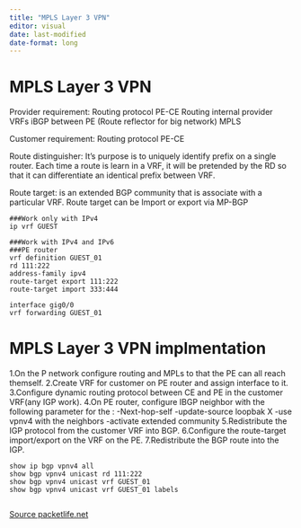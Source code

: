 ```yaml
---
title: "MPLS Layer 3 VPN"
editor: visual
date: last-modified
date-format: long
---
```


# MPLS Layer 3 VPN

Provider requirement:
Routing protocol  PE-CE
Routing internal provider
VRFs
iBGP between PE (Route reflector for big network)
MPLS

Customer requirement:
Routing protocol  PE-CE


Route distinguisher: It's purpose is to uniquely identify prefix on a single router.
Each time a route is learn in a VRF, it will be pretended by the RD so that it can differentiate an identical prefix between VRF. 

Route target: is an extended BGP community that is associate with a particular VRF. Route target can be Import or export via MP-BGP

```
###Work only with IPv4
ip vrf GUEST

###Work with IPv4 and IPv6
###PE router
vrf definition GUEST_01
rd 111:222
address-family ipv4
route-target export 111:222
route-target import 333:444

interface gig0/0
vrf forwarding GUEST_01

```

# MPLS Layer 3 VPN implmentation
1.On the P network configure routing and MPLs to that the PE can all reach themself. 
2.Create VRF for customer on PE router and assign interface to it. 
3.Configure dynamic routing protocol between CE and PE in the customer VRF(any IGP work).
4.On PE router, configure IBGP neighbor with the following parameter for the :
-Next-hop-self
-update-source loopbak X
-use vpnv4 with the neighbors 
-activate extended community
5.Redistribute the IGP protocol from the customer VRF into BGP. 
6.Configure the route-target import/export on the VRF on the PE. 
7.Redistribute the BGP route into the IGP.  


```
show ip bgp vpnv4 all
show bgp vpnv4 unicast rd 111:222
show bgp vpnv4 unicast vrf GUEST_01
show bgp vpnv4 unicast vrf GUEST_01 labels


```
[Source packetlife.net](https://packetlife.net/blog/2013/jun/10/route-distinguishers-and-route-targets)
